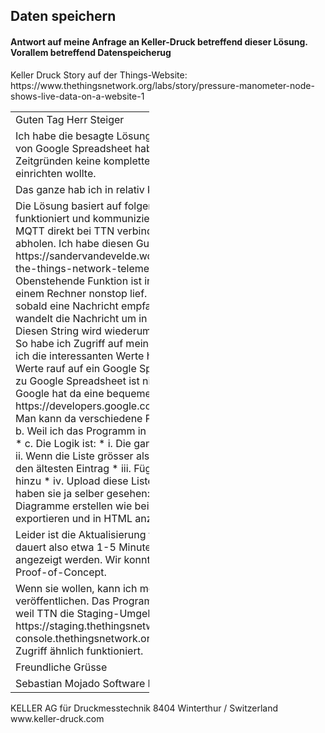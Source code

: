 ## Daten speichern

#### Antwort auf meine Anfrage an Keller-Druck betreffend dieser Lösung. Vorallem betreffend Datenspeicherug

Keller Druck Story auf der Things-Website:
https://www.thethingsnetwork.org/labs/story/pressure-manometer-node-shows-live-data-on-a-website-1


-------------------------------
Guten Tag Herr Steiger

Ich habe die besagte Lösung implementiert.
Das Verwenden von Google Spreadsheet hab ich gewählt, weil ich aus Zeitgründen keine komplette Cloud-Lösung und Datenbank einrichten wollte.

Das ganze hab ich in relativ kurzer Zeit gemacht.
 
Die Lösung basiert auf folgenden Teilen:
* 1)     Das Gerät funktioniert und kommuniziert mit TTN
* 2)     Man kann sich mit MQTT direkt bei TTN verbinden und auf neue Nachrichten abholen. Ich habe diesen Guide verwendet: https://sandervandevelde.wordpress.com/2016/07/09/access-the-things-network-telemetry-using-c-m2mqtt/
* 3)     Obenstehende Funktion ist in einem C#-Programm, welches auf einem Rechner nonstop lief.
* 4)     Dieses Programm macht dann sobald eine Nachricht empfangen wurde folgendes:
* a.     Es wandelt die Nachricht um in einen lesbaren JSON-string
* b.    Diesen String wird wiederum in ein Lora-Objekt umgewandelt. So habe ich Zugriff auf meine einzelnen Werte
* c.     Nachdem ich die interessanten Werte herausgelesen habe, lade ich diese Werte rauf auf ein Google Spreadsheet.
* 5)     Dieses Raufladen zu Google Spreadsheet ist nicht so kompliziert wie es tönt. Google hat da eine bequeme API mit Beispielen: https://developers.google.com/sheets/api/guides/concepts
* a.     Man kann da verschiedene Programmiersprachen benutzen.
* b.    Weil ich das Programm in C# hab ich die .NET API verwendet.
* c.     Die Logik ist:
*                                          i.    Die ganze Liste laden vom Spreadsheet
*                                         ii.    Wenn die Liste grösser als z.B. 500 Einträge hat, dann lösche den ältesten Eintrag
*                                        iii.    Füge die Werte der neuen Nachricht hinzu
*                                        iv.    Upload diese Liste zum google spreadsheet
* 6)     Das haben sie ja selber gesehen: Im Spreadsheet selber kann man Diagramme erstellen wie bei Excel und dann via IFrame exportieren und in HTML anzeigen
 
Leider ist die Aktualisierung von der Grafik nicht so schnell. Es dauert also etwa 1-5 Minuten bis die Grafik/Werte aktualisiert angezeigt werden. Wir konnten aber gut damit leben für ein Proof-of-Concept.
 
Wenn sie wollen, kann ich meine Source auf Github veröffentlichen. Das Programm funktioniert aber nicht mehr, weil TTN die Staging-Umgebung  https://staging.thethingsnetwork.org/ ersetzt hat mit der neuen console.thethingsnetwork.org. Ich denke aber, dass der MQTT Zugriff ähnlich funktioniert.

Freundliche Grüsse

Sebastian Mojado
Software Engineer

----------------------------------------
KELLER AG für Druckmesstechnik
8404 Winterthur / Switzerland
www.keller-druck.com

